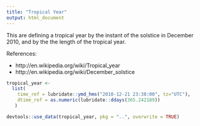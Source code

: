```yaml
---
title: "Tropical Year"
output: html_document
---
```

  
This are defining a tropical year by the instant of the solstice in December 2010, and by the the length of the tropical year.

References:

* http://en.wikipedia.org/wiki/Tropical_year
* http://en.wikipedia.org/wiki/December_solstice

```r
tropical_year <- 
  list(
    time_ref = lubridate::ymd_hms("2010-12-21 23:38:00", tz="UTC"),
    dtime_ref = as.numeric(lubridate::ddays(365.242189)) 
   )
```

```r
devtools::use_data(tropical_year, pkg = "..", overwrite = TRUE)
```